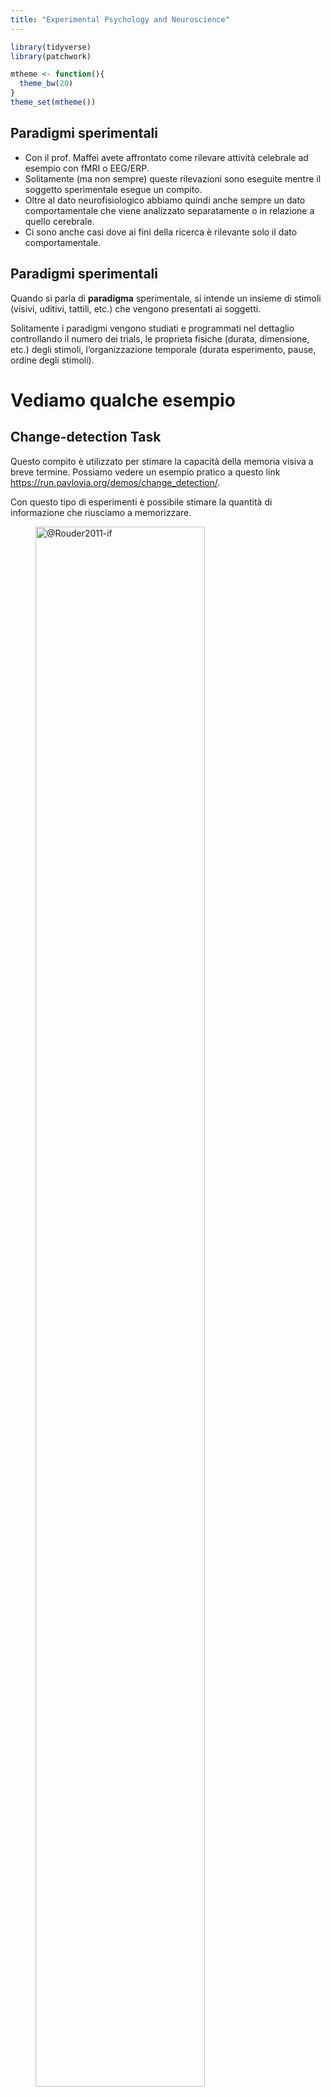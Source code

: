 ```yaml
---
title: "Experimental Psychology and Neuroscience"
---
```


```r
library(tidyverse)
library(patchwork)
```

```r
mtheme <- function(){
  theme_bw(20)
}
theme_set(mtheme())
```


## Paradigmi sperimentali

- Con il prof. Maffei avete affrontato come rilevare attività celebrale ad esempio con fMRI o EEG/ERP.
- Solitamente (ma non sempre) queste rilevazioni sono eseguite mentre il soggetto sperimentale esegue un compito.
- Oltre al dato neurofisiologico abbiamo quindi anche sempre un dato comportamentale che viene analizzato separatamente o in relazione a quello cerebrale.
- Ci sono anche casi dove ai fini della ricerca è rilevante solo il dato comportamentale.

## Paradigmi sperimentali

Quando si parla di **paradigma** sperimentale, si intende un insieme di stimoli (visivi, uditivi, tattili, etc.) che vengono presentati ai soggetti.

Solitamente i paradigmi vengono studiati e programmati nel dettaglio controllando il numero dei trials, le proprieta fisiche (durata, dimensione, etc.) degli stimoli, l'organizzazione temporale (durata esperimento, pause, ordine degli stimoli).

# Vediamo qualche esempio

## Change-detection Task

Questo compito è utilizzato per stimare la capacità della memoria visiva a breve termine. Possiamo vedere un esempio pratico a questo link [https://run.pavlovia.org/demos/change_detection/](https://run.pavlovia.org/demos/change_detection/).

Con questo tipo di esperimenti è possibile stimare la quantità di informazione che riusciamo a memorizzare.

![@Rouder2011-if](img/vwm-capacity.png){width=80%}

## Facial expressions

Altri ricercatori sono più interessati ad utilizzare stimoli con una valenza sociale ed evoluzionistica come i volti. C'è moltissima ricerca riguardo il modo in cui elaboriamo volti ed espressioni facciali. Un altro esempio qui [http://run.pavlovia.org/demos/emotion_rating/](http://run.pavlovia.org/demos/emotion_rating/).

![@Munkler2015-bv](img/face-processing.png)

## Unconscious processing

Altri (tipo me) si sono interessati a come elaboriamo informazioni (ad esempio visive) in modo non consapevole o subliminale. Trovate un esempio con volti qui [https://www.youtube.com/watch?v=ln-uXcC2Y_8&t=6s](https://www.youtube.com/watch?v=ln-uXcC2Y_8&t=6s).

## Altri paradigmi da provare

Se volete provare altri esperimenti potete andare su [https://pavlovia.org/explore?sort=DEFAULT&search=demos](https://pavlovia.org/explore?sort=DEFAULT&search=demos). Alcuni interessanti sono:

- Stroop [https://run.pavlovia.org/demos/stroop/](https://run.pavlovia.org/demos/stroop/)
- Digit Span [https://run.pavlovia.org/demos/digit_span/](https://run.pavlovia.org/demos/digit_span/)
- Semantic Priming [https://run.pavlovia.org/demos/semantic_priming/](https://run.pavlovia.org/demos/semantic_priming/)

## Quali misure?

Solitamente a livello comportamentale siamo interessati a:

- tempi di reazione/risposta: i vari software permettono di rilevare con estrema precisione la velocità di risposta
- accuratezza nelle varie condizioni sperimentali
- stile di risposta
- ...

## Tempi di reazione

Ad esempio possiamo ipotizzare che una condizione sperimentale più difficile richieda maggiore tempo di risposta. Spesso si parla di qualche decina di millisecondi.

![](img/rt-ex1.pdf){width=80% fig-align="center"}

## Tempi di reazione

E possiamo anche essere interessati a stimare le differenze individuali che in Psicologia sono consistenti.

![](img/rt-ex2.pdf){width=80% fig-align="center"}

## Esperimenti complessi

Spesso siamo interessati non tanto ad effetti principali ma a interazioni tra condizioni sperimentali. Ad esempio, se vogliamo studiare come elaboriamo le espressioni facciali possiamo indagare:

- siamo più veloci e/o accurati ad elaborare volti rispetto ad altri stimoli (effetto principale della categoria)
- siamo più veloci e/o accurati ad elaborare alcune espressioni facciali rispetto ad altre? (effetto principale dell'espressione facciale)
- siamo più veloci e/o accurati ad elaborare espressioni facciali di diversa intensità (effetto principale dell'espressione facciale)?

## Esperimenti complessi

Mentre alcuni effetti sono noti in letteratura (alcune emozioni sono più facili da riconoscere) possiamo essere interessati a vedere se la relazione tra intensità ed accuratezza cambia in funzione dell'emozione (interazione):

![@Shimizu2024-xl](img/face-example-int-cat.jpg){width=70% fig-align="center"}

## Esperimenti complessi

In questo tipo di esperimenti ci sono diverse cose da considerare:

- quanti trial per ogni condizione?
- quanti soggetti mi servono?
- esperimenti più lunghi portano a maggiore precisione di stima ma anche maggiore stanchezza
- quali stimoli utilizzo? il tipo di stimolo può avere un effetto?
- ...

## Altre misure in Psicologia

```r
likert <- data.frame(
  likert = sample(1:7, 
                  size = 500, 
                  replace = TRUE,
                  c(0.05, 0.05, 0.05, 0.1, 0.2, 0.3, 0.3))
) |> 
  mutate(likert = factor(likert)) |> 
  ggplot(aes(x = likert)) +
  geom_bar() +
  xlab("Likert") +
  ggtitle("Ordinal Data")

binomial <- data.frame(
  x = seq(0, 1, 0.05)
) |> 
  mutate(lp = plogis(qlogis(0.01) + 10 * x),
         nc = rbinom(n(), 30, lp),
         nf = 30 - nc) |> 
  ggplot(aes(x = x, y = lp)) +
  geom_line() +
  geom_point(aes(y = nc/(nc + nf)),
             size = 3) +
  xlab("Probability") +
  ggtitle("Binomial Data")

likert + binomial
```

## Altre misure in Psicologia

```r
gamma <- data.frame(x = rgamma(1e4, shape = 10, rate = 10/100))
gamma <- gamma |> 
  ggplot(aes(x = x)) +
  geom_histogram(bins = 50) +
  ggtitle("Gamma data")
  
x <- runif(1e3, 18, 60)
poisson <- data.frame(
  x = x,
  y = rpois(1e3, exp(log(10) + log(1.04) * (x - min(x))))
)

poisson <- poisson |> 
  ggplot(aes(x = x, y = y)) +
  geom_point() +
  ggtitle("Poisson data")

poisson + gamma
```

## Ma anche variabili più complesse...

Dati circolari (e.g., distribuzione Von Mises) per stimare la precisione di un processo cognitivo/percettivo. @Cremers2018-in hanno pubblicato un tutorial per dati circolari in psicologia.

![@Zhang2008-vs](img/luck2008.png)

## Procedure adattive

In alcune discipline (e.g., psicofisica) si utilizzano delle procedure che cercano di stimare durante l'esperimento

![@Leek2001-vf](img/leek2001.png)


## References {.refs}